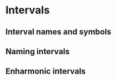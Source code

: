 # Intervals

<!-- An interval is the difference in pitch between two sounds. -->

<!-- distance between two notes. As we have discussed, a scale is made up of a particular pattern of tone and semitone intervals. Thus, we use intervals to define and create scales, and as an extension, define and create chords. When the notes of an interval are played one after the other, the interval is called a melodic interval. We use melodic intervals when we play our scales up and down, write a melody, or play a solo. -->

<!-- When the notes of an interval are played at the same time, the interval is called a harmonic interval. We use harmonic intervals when we play and construct chords. In chapter 3 we will examine how chords are constructed using the intervals of a scale. -->

<!-- All intervals have a specific number and name attached to them. We can measure this number by counting the letter names of the notes in the interval from lowest to highest. -->

## Interval names and symbols

## Naming intervals

## Enharmonic intervals